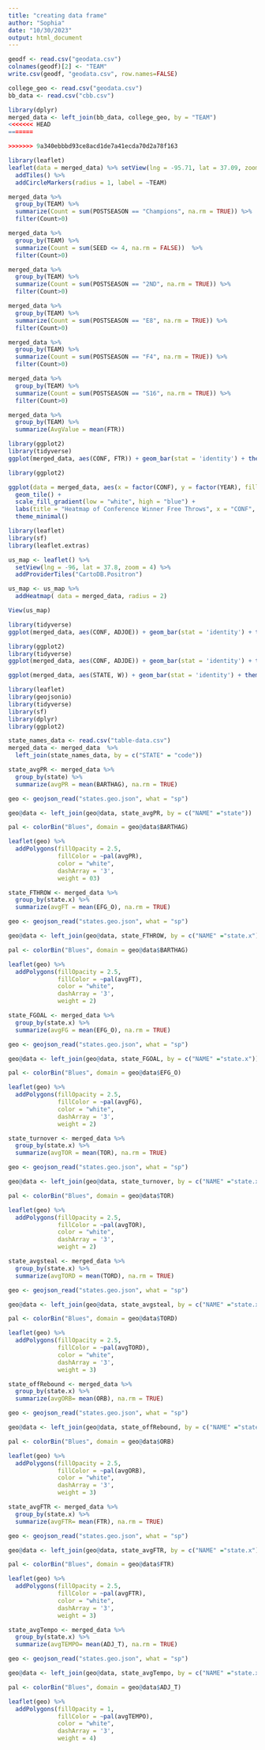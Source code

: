 ```yaml
---
title: "creating data frame"
author: "Sophia"
date: "10/30/2023"
output: html_document
---
```


```r
geodf <- read.csv("geodata.csv")
colnames(geodf)[2] <- "TEAM"
write.csv(geodf, "geodata.csv", row.names=FALSE)

college_geo <- read.csv("geodata.csv")
bb_data <- read.csv("cbb.csv")

library(dplyr)
merged_data <- left_join(bb_data, college_geo, by = "TEAM")
<<<<<<< HEAD
=======

>>>>>>> 9a340ebbbd93ce8acd1de7a41ecda70d2a78f163
```


```r
library(leaflet)
leaflet(data = merged_data) %>% setView(lng = -95.71, lat = 37.09, zoom =3) %>% 
  addTiles() %>%
  addCircleMarkers(radius = 1, label = ~TEAM)
```


```r
merged_data %>%
  group_by(TEAM) %>%
  summarize(Count = sum(POSTSEASON == "Champions", na.rm = TRUE)) %>%
  filter(Count>0)

```


```r
merged_data %>%
  group_by(TEAM) %>%
  summarize(Count = sum(SEED <= 4, na.rm = FALSE))  %>%
  filter(Count>0)
```


```r
merged_data %>%
  group_by(TEAM) %>%
  summarize(Count = sum(POSTSEASON == "2ND", na.rm = TRUE)) %>%
  filter(Count>0)
```

```r
merged_data %>%
  group_by(TEAM) %>%
  summarize(Count = sum(POSTSEASON == "E8", na.rm = TRUE)) %>%
  filter(Count>0)
```

```r
merged_data %>%
  group_by(TEAM) %>%
  summarize(Count = sum(POSTSEASON == "F4", na.rm = TRUE)) %>%
  filter(Count>0)
```

```r
merged_data %>%
  group_by(TEAM) %>%
  summarize(Count = sum(POSTSEASON == "S16", na.rm = TRUE)) %>%
  filter(Count>0)
```


```r
merged_data %>%
  group_by(TEAM) %>%
  summarize(AvgValue = mean(FTR))
```

```r
library(ggplot2)
library(tidyverse)
ggplot(merged_data, aes(CONF, FTR)) + geom_bar(stat = 'identity') + theme(axis.text.x = element_text(angle = 60, hjust  = 1))
```

```r
library(ggplot2)

ggplot(data = merged_data, aes(x = factor(CONF), y = factor(YEAR), fill = FTR)) + 
  geom_tile() + 
  scale_fill_gradient(low = "white", high = "blue") +
  labs(title = "Heatmap of Conference Winner Free Throws", x = "CONF", y = "POSTSEAON") +
  theme_minimal()
```
```r
library(leaflet)
library(sf)
library(leaflet.extras)

us_map <- leaflet() %>%
  setView(lng = -96, lat = 37.8, zoom = 4) %>%
  addProviderTiles("CartoDB.Positron")

us_map <- us_map %>%
  addHeatmap( data = merged_data, radius = 2)

View(us_map)
```

```r
library(tidyverse)
ggplot(merged_data, aes(CONF, ADJOE)) + geom_bar(stat = 'identity') + theme(axis.text.x = element_text(angle = 60, hjust  = 1))
```

```r
library(ggplot2)
library(tidyverse)
ggplot(merged_data, aes(CONF, ADJDE)) + geom_bar(stat = 'identity') + theme(axis.text.x = element_text(angle = 60, hjust  = 1))
```

```r
ggplot(merged_data, aes(STATE, W)) + geom_bar(stat = 'identity') + theme(axis.text.x = element_text(angle = 60, hjust  = 1))
```

```r

library(leaflet)
library(geojsonio)
library(tidyverse)
library(sf)
library(dplyr)
library(ggplot2)

state_names_data <- read.csv("table-data.csv")
merged_data <- merged_data  %>%
  left_join(state_names_data, by = c("STATE" = "code"))
```

```r

state_avgPR <- merged_data %>%
  group_by(state) %>%
  summarize(avgPR = mean(BARTHAG), na.rm = TRUE)

geo <- geojson_read("states.geo.json", what = "sp")

geo@data <- left_join(geo@data, state_avgPR, by = c("NAME" ="state"))

pal <- colorBin("Blues", domain = geo@data$BARTHAG)
```

```r

leaflet(geo) %>%
  addPolygons(fillOpacity = 2.5,
              fillColor = ~pal(avgPR),
              color = "white",
              dashArray = '3',
              weight = 03)

```

```r

state_FTHROW <- merged_data %>%
  group_by(state.x) %>%
  summarize(avgFT = mean(EFG_O), na.rm = TRUE)

geo <- geojson_read("states.geo.json", what = "sp")

geo@data <- left_join(geo@data, state_FTHROW, by = c("NAME" ="state.x"))

pal <- colorBin("Blues", domain = geo@data$BARTHAG)
```

```r

leaflet(geo) %>%
  addPolygons(fillOpacity = 2.5,
              fillColor = ~pal(avgFT),
              color = "white",
              dashArray = '3',
              weight = 2)

```


```r
state_FGOAL <- merged_data %>%
  group_by(state.x) %>%
  summarize(avgFG = mean(EFG_O), na.rm = TRUE)

geo <- geojson_read("states.geo.json", what = "sp")

geo@data <- left_join(geo@data, state_FGOAL, by = c("NAME" ="state.x"))

pal <- colorBin("Blues", domain = geo@data$EFG_O)
```

```r

leaflet(geo) %>%
  addPolygons(fillOpacity = 2.5,
              fillColor = ~pal(avgFG),
              color = "white",
              dashArray = '3',
              weight = 2)

```

```r

state_turnover <- merged_data %>%
  group_by(state.x) %>%
  summarize(avgTOR = mean(TOR), na.rm = TRUE)

geo <- geojson_read("states.geo.json", what = "sp")

geo@data <- left_join(geo@data, state_turnover, by = c("NAME" ="state.x"))

pal <- colorBin("Blues", domain = geo@data$TOR)
```

```r

leaflet(geo) %>%
  addPolygons(fillOpacity = 2.5,
              fillColor = ~pal(avgTOR),
              color = "white",
              dashArray = '3',
              weight = 2)

```


```r

state_avgsteal <- merged_data %>%
  group_by(state.x) %>%
  summarize(avgTORD = mean(TORD), na.rm = TRUE)

geo <- geojson_read("states.geo.json", what = "sp")

geo@data <- left_join(geo@data, state_avgsteal, by = c("NAME" ="state.x"))

pal <- colorBin("Blues", domain = geo@data$TORD)
```

```r

leaflet(geo) %>%
  addPolygons(fillOpacity = 2.5,
              fillColor = ~pal(avgTORD),
              color = "white",
              dashArray = '3',
              weight = 3)

```


```r
state_offRebound <- merged_data %>%
  group_by(state.x) %>%
  summarize(avgORB= mean(ORB), na.rm = TRUE)

geo <- geojson_read("states.geo.json", what = "sp")

geo@data <- left_join(geo@data, state_offRebound, by = c("NAME" ="state.x"))

pal <- colorBin("Blues", domain = geo@data$ORB)
```

```r

leaflet(geo) %>%
  addPolygons(fillOpacity = 2.5,
              fillColor = ~pal(avgORB),
              color = "white",
              dashArray = '3',
              weight = 3)

```


```r
state_avgFTR <- merged_data %>%
  group_by(state.x) %>%
  summarize(avgFTR= mean(FTR), na.rm = TRUE)

geo <- geojson_read("states.geo.json", what = "sp")

geo@data <- left_join(geo@data, state_avgFTR, by = c("NAME" ="state.x"))

pal <- colorBin("Blues", domain = geo@data$FTR)
```

```r

leaflet(geo) %>%
  addPolygons(fillOpacity = 2.5,
              fillColor = ~pal(avgFTR),
              color = "white",
              dashArray = '3',
              weight = 3)

```



```r
state_avgTempo <- merged_data %>%
  group_by(state.x) %>%
  summarize(avgTEMPO= mean(ADJ_T), na.rm = TRUE)

geo <- geojson_read("states.geo.json", what = "sp")

geo@data <- left_join(geo@data, state_avgTempo, by = c("NAME" ="state.x"))

pal <- colorBin("Blues", domain = geo@data$ADJ_T)
```

```r

leaflet(geo) %>%
  addPolygons(fillOpacity = 1,
              fillColor = ~pal(avgTEMPO),
              color = "white",
              dashArray = '3',
              weight = 4)

```




